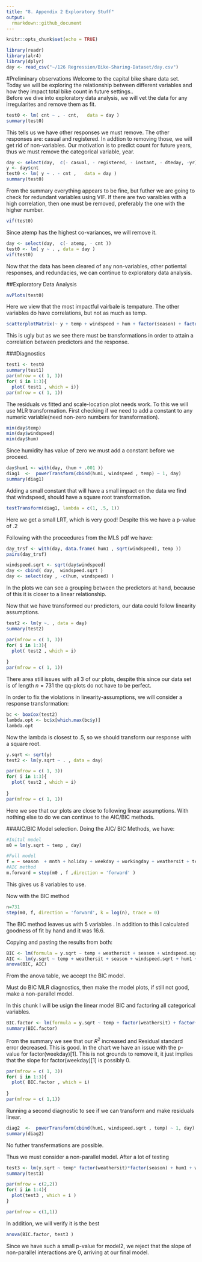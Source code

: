 ```yaml
---
title: "8. Appendix 2 Exploratory Stuff"
output:
  rmarkdown::github_document
---
```


```r
knitr::opts_chunk$set(echo = TRUE)
```


```r
library(readr)
library(alr4)
library(dplyr)
day <- read_csv("~/126 Regression/Bike-Sharing-Dataset/day.csv")


```
#Preliminary observations
Welcome to the capital bike share data set. Today we will be exploring the relationship between different variables and how they impact total bike count in future settings..  
Before we dive into exploratory data analysis, we will vet the data for any irregularites and remove them as fit. 

```r
test0 <- lm( cnt ~ . - cnt,   data = day )
summary(test0)

```
This tells us we have other responses we must remove. The other responses are: casual and registered. 
In addtion to removing those, we will get rid of non-variables. 
Our motivation is to predict count for future years, thus we must remove the categorical variable, year. 
```r
day <- select(day,  c(- casual, - registered, - instant, - dteday, -yr) ) 
y <- day$cnt
test0 <- lm( y ~ . - cnt ,   data = day )
summary(test0)
```
From the summary everything appears to be fine, but futher we are going to check for redundant variables using VIF. 
If there are two varaibles with a high correlation, then one must be removed, preferably the one with the higher number.
```r
vif(test0)
```
Since atemp has the highest co-variances, we will remove it. 


```r
day <- select(day,  c(- atemp, - cnt ))
test0 <- lm( y ~ . , data = day )
vif(test0)

```
Now that the data has been cleared of any non-variables, other potiental responses, and redundacies, we can continue to exploratory data analysis.  
 

##Exploratory Data Analysis 
```r
avPlots(test0)

```

Here we view that the most impactful vairbale is tempature. The other variables do have correlations, but not as much as temp.

```r
scatterplotMatrix(~ y + temp + windspeed + hum + factor(season) + factor(mnth) + factor(holiday) + factor(weekday) + factor(workingday) + factor(weathersit) , data =day)

```

This is ugly but as we see there must be transformations in order to attain a correlation between predictors and the response. 

###Diagnostics 
```r
test1 <- test0
summary(test1)
par(mfrow = c( 1, 3))
for( i in 1:3){
  plot( test1 , which = i)}
par(mfrow = c( 1, 1))

```
The residuals vs fitted and scale-location plot needs work. To this we will use MLR transformation.
First checking if we need to add a constant to any numeric variable(need non-zero numbers for transformation).

```r
min(day$temp)
min(day$windspeed)
min(day$hum)
```
Since humidity has value of zero we must add a constant before we proceed. 

```r
day$hum1 <- with(day, (hum + .001 )) 
diag1  <-  powerTransform(cbind(hum1, windspeed , temp) ~ 1, day)
summary(diag1)
```

Adding a small constant that will have a small impact on the data we find that windspeed, should have a square root transformation. 

```r
testTransform(diag1, lambda = c(1, .5, 1))


```
Here we get a small LRT, which is very good! Despite this we have a p-value of .2

Following with the proceedures from the MLS pdf we have:
```r
day_trsf <- with(day, data.frame( hum1 , sqrt(windspeed), temp ))
pairs(day_trsf)

windspeed.sqrt <- sqrt(day$windspeed)
day <- cbind( day,  windspeed.sqrt )
day <- select(day , -c(hum, windspeed) )

```
In the plots we can see a grouping between the predictors at hand, because of this it is closer to a linear relationship.


Now that we have transformed our predictors, our data could follow linearity assumptions. 

```r
test2 <- lm(y ~. , data = day)
summary(test2)

par(mfrow = c( 1, 3))
for( i in 1:3){
  plot( test2 , which = i)
  
} 
par(mfrow = c( 1, 1))
```
There area still issues with all 3 of our plots, despite this since our data set is of length $n = 731$ the qq-plots do not have to be perfect. 

In order to fix the violations in linearity-assumptions, we will consider a response transformation: 
```r
bc <- boxCox(test2) 
lambda.opt <- bc$x[which.max(bc$y)] 
lambda.opt 
```
Now the lambda is closest to .5, so we should transform our response with a square root.

```r
y.sqrt <- sqrt(y)
test2 <- lm(y.sqrt ~ . , data = day) 

par(mfrow = c( 1, 3))
for( i in 1:3){
  plot( test2 , which = i)
  
} 
par(mfrow = c( 1, 1))

```
Here we see that our plots are close to following linear assumptions.
With nothing else to do  we can continue to the AIC/BIC methods. 


###AIC/BIC Model selection. 
Doing the AIC/ BIC Methods, we have:
```r
#Inital model
m0 = lm(y.sqrt ~ temp , day)

#Full model
f = ~ season  + mnth + holiday + weekday + workingday + weathersit + temp + hum1 + windspeed.sqrt
#AIC method
m.forward = step(m0 , f ,direction = 'forward' )
```
This gives us 8 variables to use. 

Now with the BIC method 
```r
n=731
step(m0, f, direction = 'forward', k = log(n), trace = 0) 

```
The BIC method leaves us with 5 variables .
In addition to this I calculated goodness of fit by hand and it was 16.6.


Copying and pasting the results from both: 
```r
BIC <- lm(formula = y.sqrt ~ temp + weathersit + season + windspeed.sqrt + hum1, data = day)
AIC <- lm(y.sqrt ~ temp + weathersit + season + windspeed.sqrt + hum1 + holiday + weekday + workingday , data = day)
anova(BIC, AIC)
```
From the anova table, we accept the BIC model. 

Must do BIC MLR diagnostics, then make the model plots, if still not good, make a non-parallel model. 

In this chunk I will be usign the linear model BIC and factoring all categorical variables. 
```r
BIC.factor <- lm(formula = y.sqrt ~ temp + factor(weathersit) + factor(season) + windspeed.sqrt + hum1 , data = day)
summary(BIC.factor)
```

From the summary we see that our $R^2$ increased and Residual standard error decreased. This is good. In the chart we have an issue with the p-value for factor(weekday)[1]. This is not grounds to remove it, it just implies that the slope for factor(weekday)[1] is possibly 0. 


```r
par(mfrow = c( 1, 3))
for( i in 1:3){
  plot( BIC.factor , which = i)
  
} 
par(mfrow = c( 1,1))


```

Running a second diagnostic to see if we can transform and make residuals linear.
```r
diag2  <-  powerTransform(cbind(hum1, windspeed.sqrt , temp) ~ 1, day)
summary(diag2)

```
No futher transfermations are possible. 

Thus we must consider a non-parallel model. After a lot of testing 
```r
test3 <- lm(y.sqrt ~ temp* factor(weathersit)*factor(season) + hum1 + windspeed.sqrt, data = day  )
summary(test3)

par(mfrow = c(2,2))   
for( i in 1:4){
  plot(test3 , which = i )
}

par(mfrow = c(1,1))

```

In addition, we will verify it is the best 

```r
anova(BIC.factor, test3 )
``` 

Since we have such a small p-value for model2, we reject that the slope of non-parallel interactions are 0,
arriving at our final model. 